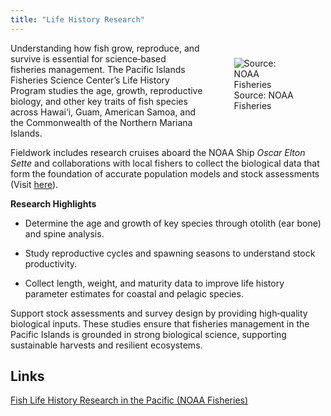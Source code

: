 ```yaml
---
title: "Life History Research"
---
```


::: {style="float:right;width:35%;margin:10px;"}
![Source: NOAA Fisheries](../assets/img/life-history/bfish-tags.jpg){fig-alt="Bottomfish that were caught in a standardized research fishing survey are tagged and laid out on a photomat for length measurements before biological samples are taken for life history research"}
:::

Understanding how fish grow, reproduce, and survive is essential for science‑based fisheries management. The Pacific Islands Fisheries Science Center’s Life History Program studies the age, growth, reproductive biology, and other key traits of fish species across Hawai‘i, Guam, American Samoa, and the Commonwealth of the Northern Mariana Islands.

Fieldwork includes research cruises aboard the NOAA Ship *Oscar Elton Sette* and collaborations with local fishers to collect the biological data that form the foundation of accurate population models and stock assessments (Visit [here](https://www.fisheries.noaa.gov/pacific-islands/population-assessments/fish-life-history-research-pacific?utm_source=chatgpt.com)).

**Research Highlights**

-   Determine the age and growth of key species through otolith (ear bone) and spine analysis.

-   Study reproductive cycles and spawning seasons to understand stock productivity.

-   Collect length, weight, and maturity data to improve life history parameter estimates for coastal and pelagic species.

Support stock assessments and survey design by providing high‑quality biological inputs. These studies ensure that fisheries management in the Pacific Islands is grounded in strong biological science, supporting sustainable harvests and resilient ecosystems.

## Links

[Fish Life History Research in the Pacific (NOAA Fisheries)](https://www.fisheries.noaa.gov/pacific-islands/population-assessments/fish-life-history-research-pacific?utm_source=chatgpt.com)
